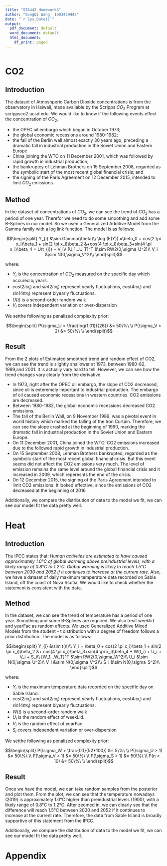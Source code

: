---
title: "STA442 Homework3"
author: "SongQi Wang  1003439442"
date: "`r Sys.Date()`"
output:
  pdf_document: default
  word_document: default
  html_document:
    df_print: paged
---

```{r setup, include=FALSE}

```

# CO2

## Introduction

The dataset of Atmoshperic Carbon Dioxide concentrations is from the observatory in Haiwaii, made available by the Scripps ${CO_2}$ Program at scrippsco2.ucsd.edu. We would like to know if the following events effect the concentration of $CO_2$.

- the OPEC oil embargo which began in October 1973;
- the global economic recessions around 1980-1982;
- the fall of the Berlin wall almost exactly 30 years ago, preceding a dramatic fall in industrial production in the Soviet Union and Eastern Europe
- China joining the WTO on 11 December 2001, which was followed by rapid growth in industrial production;
- the bankruptcy of Lehman Brothers on 15 September 2008, regarded as the symbolic start of the most recent global financial crisis; and
- the signing of the Paris Agreement on 12 December 2015, intended to limit $CO_2$ emissions.

## Method

In the dataset of concentrations of $CO_2$, we can see the trend of $CO_2$ has a period of one year. Therefor we need to do some smoothing and add some B-Splines in our model. So we used a Generalized Additive Model from the Gamma family with a log link function.
The model is as follows:

$$\begin{split}
Y_{i} &\sim Gamma(\theta)\\
\log (E(Y)) =\beta_0 + cos(2 \pi x_i)\beta_1 + sin(2 \pi x_i)\beta_2 &+cos(4 \pi x_i)\beta_3+sin(4 \pi x_i)\beta_4 + U(t_{i}) + V_i\\
[U_1...U_T]^T &\sim RW2(0,\sigma_U^2)\\
V_i &\sim N(0,\sigma_V^2)\\
\end{split}$$

where:

- $Y_i$ is the concentration of $CO_2$ measured on the specific day which occured $x_i$ years.
- $cos(2 \pi x_i)$ and $sin(2 \pi x_i)$ represent yearly fluctuations, $cos(4 \pi x_i)$ and $sin(4 \pi x_i)$ represent biyearly fluctuations.
- $U(t)$ is a second-order random walk
- $V_i$ covers independent variation or over-dispersion

We setthe following as penalized complexity prior:

$$\begin{split}
P(\sigma_U > \frac{log(1.01)}{26}) &= 50\%\ \\
P(\sigma_V > 2) &= 50\%\ \\
\end{split}$$


\newpage

## Result

From the 2 plots of Estimated smoothed trend and random effect of CO2, we can see the trend is slightly shallower at 1973, between 1980-82, 1989,and 2001. It is actually vary hard to tell. However, we can see how the trend changes vary clearly from the derivative. 

- In 1973, right after the OPEC oil embargo, the slope of CO2 decreased, since oil is exteremely important to industrial production. The embargo of oil caused economic recessions in western countries. CO2 emissions are decreased.
- Between 1980-1982, the global economic recessions decreased CO2 emissions.
- The fall of the Berlin Wall, on 9 November 1989, was a pivotal event in world history which marked the falling of the Iron Curtain. Therefore, we can see the slope crashed at the beginning of 1990, marking the dramatic fall in industrial production in the Soviet Union and Eastern Europe.
- On 11 December 2001, China joined the WTO. CO2 emissions increased due to the followed rapid growth in industrial production.
- On 15 September 2008, Lehman Brothers bankrupted, regarded as the symbolic start of the most
recent global financial crisis. But this event seems did not affect the CO2 emissions very much. The level of emission remains the same level around the global financial crisis and it increased in 2009, which reperesnts the end of the crisis.
- On 12 December 2015, the signing of the Paris Agreement intended to limit CO2 emissions. It looked effective, since the emissions of CO2 decreased at the beginning of 2016.


\newpage

Additionally, we compare the distribution of data to the model we fit, we can see our model fit the data pretty well.

\newpage

# Heat

## Introduction

The IPCC states that:
*Human activities are estimated to have caused approximately 1.0°C of global warming above preindustrial levels, with a likely range of 0.8°C to 1.2°C. Global warming is likely to reach 1.5°C between 2030 and 2052 if it continues to increase at the current rate.*
Also, we have a dataset of daily maximum temperature data recorded on Sable Island, off the coast of Nova Scotia. We would like to check whether the statement is consistent with the data.

## Method

In the dataset, we can see the trend of temperature has a period of one year. Smoothing and some B-Splines are required. We also treat weekIid and yearFac as random effects. We used Generalized Additive Mixed Models from the student - t distribution with a degree of freedom follows a prior distribution. The model is as follows:

$$\begin{split}
Y_{i} &\sim t(n)\\
Y_i = \beta_0 + cos(2 \pi x_i)\beta_1 + sin(2 \pi x_i)\beta_2 &+ cos(4 \pi x_i)\beta_3+sin(4 \pi x_i)\beta_4 + W(t_i) + U_i + V_i + S_i\\
[W_1...W_T]^T &\sim RW2(0,\sigma_W^2)\\
U_i &\sim N(0,\sigma_U^2)\\
V_i &\sim N(0,\sigma_V^2)\\
S_i &\sim N(0,\sigma_S^2)\\
\end{split}$$

where:

- $Y_i$ is the maximum temperature data recorded on the specific day on Sable Island.
- $cos(2 \pi x_i)$ and $sin(2 \pi x_i)$ represent yearly fluctuations, $cos(4 \pi x_i)$ and $sin(4 \pi x_i)$ represent biyearly fluctuations.
- $W(t)$ is a second-order random walk
- $U_i$ is the random effect of weekLid.
- $V_i$ is the random effect of yearFac.
- $S_i$ covers independent variation or over-dispersion

We setthe following as penalized complexity prior:

$$\begin{split}
P(\sigma_W > \frac{0.1}{52*100}) &= 5\%\ \\
P(\sigma_U > 1) &= 50\%\ \\
P(\sigma_V > 1) &= 50\%\ \\
P(\sigma_S > 1) &= 50\%\ \\
P(n < 10) &= 50\%\ \\
\end{split}$$

\newpage

## Result

Once we have the model, we can take random samples from the posterior and plot them.
From the plot, we can see that the temperature nowadays (2019) is approximately 1.0°C higher than preindustrial levels (1900), with a likely range of 0.8°C to 1.2°C. After zeomed in, we can clearly see that the difference will reach 1.5°C between 2030 and 2052 if it continues to increase at the current rate. Therefore, the data from Sable Island is broadly supportive of this statement from the IPCC.

\newpage

Additionally, we compare the distribution of data to the model we fit, we can see our model fit the data pretty well.

\newpage

# Appendix


